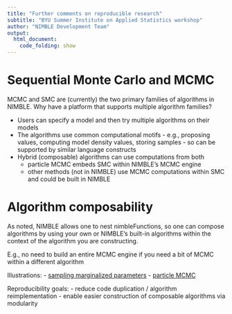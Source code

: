 ```yaml
---
title: "Further comments on reproducible research"
subtitle: "BYU Summer Institute on Applied Statistics workshop"
author: "NIMBLE Development Team"
output:
  html_document:
    code_folding: show
---
```


# Sequential Monte Carlo and MCMC

MCMC and SMC are (currently) the two primary families of algorithms in NIMBLE. Why have a platform that supports multiple algorithm families?

 - Users can specify a model and then try multiple algorithms on their models
 - The algorithms use common computational motifs - e.g., proposing values, computing model density values, storing samples - so can be supported by similar language constructs
 - Hybrid (composable) algorithms can use computations from both
   - particle MCMC embeds SMC within NIMBLE's MCMC engine
   - other methods (not in NIMBLE) use MCMC computations within SMC and could be built in NIMBLE

# Algorithm composability

As noted, NIMBLE allows one to nest nimbleFunctions, so one can compose algorithms by using your own or NIMBLE's built-in algorithms within the context of the algorithm you are constructing.

E.g., no need to build an entire MCMC engine if you need a bit of MCMC within a different algorithm

Illustrations:
  - [sampling marginalized parameters](modules/full_nimbleFunction_slides.html)
  - [particle MCMC](modules/particle_mcmc_slides.html)
  
Reproducibility goals:
 - reduce code duplication / algorithm reimplementation
 - enable easier construction of composable algorithms via modularity

